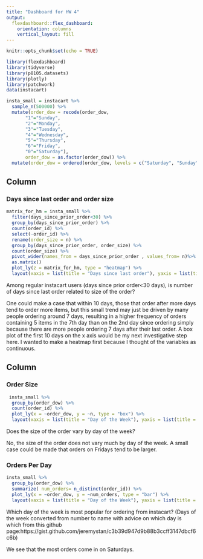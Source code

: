 ```yaml
---
title: "Dashboard for HW 4"
output: 
  flexdashboard::flex_dashboard:
    orientation: columns
    vertical_layout: fill
---
```


```r
knitr::opts_chunk$set(echo = TRUE)

library(flexdashboard)
library(tidyverse)
library(p8105.datasets)
library(plotly)
library(patchwork)
data(instacart)

insta_small = instacart %>% 
  sample_n(500000) %>%
  mutate(order_dow = recode(order_dow, 
       "1"="Sunday",
       "2"="Monday",
       "3"="Tuesday",
       "4"="Wednesday",
       "5"="Thursday",
       "6"="Friday",
       "0"="Saturday"), 
       order_dow = as.factor(order_dow)) %>%
  mutate(order_dow = ordered(order_dow, levels = c("Saturday", "Sunday", "Monday", "Tuesday", "Wednesday", "Thursday", "Friday")))


```


Column
-----------------------------------------------------------------------

### Days since last order and order size

```r
matrix_for_hm = insta_small %>%
  filter(days_since_prior_order<30) %>%
  group_by(days_since_prior_order) %>%
  count(order_id) %>%
  select(-order_id) %>%
  rename(order_size = n) %>%
  group_by(days_since_prior_order, order_size) %>%
  count(order_size) %>%
  pivot_wider(names_from = days_since_prior_order , values_from= n)%>%
  as.matrix()
  plot_ly(z = matrix_for_hm, type = "heatmap") %>%
  layout(xaxis = list(title = "Days since last order"), yaxis = list(title = "Number of Items in order"))
```
Among regular instacart users (days since prior order<30 days), is number of days since last order related to size of the order?

One could make a case that within 10 days, those that order after more days tend to order more items, but this small trend may just be driven by many people ordering around 7 days, resulting in a higher frequency of orders containing 5 items in the 7th day than on the 2nd day since ordering simply because there are more people ordering 7 days after their last order. A box plot of the first 10 days on the x axis would be my next investigative step here. I wanted to make a heatmap first because I thought of the variables as continuous. 


Column {.tabset .tabset-fade}
-----------------------------------------------------------------------

### Order Size
```r
 insta_small %>%
  group_by(order_dow) %>%
  count(order_id) %>%
  plot_ly(x = ~order_dow, y = ~n, type = "box") %>%
  layout(xaxis = list(title = "Day of the Week"), yaxis = list(title = "Number of items in order"))
```
Does the size of the order vary by day of the week? 

No, the size of the order does not vary much by day of the week. A small case could be made that orders on Fridays tend to be larger.


### Orders Per Day

```r
insta_small %>%
  group_by(order_dow) %>%
  summarize( num_orders= n_distinct(order_id)) %>%
  plot_ly(x = ~order_dow, y = ~num_orders, type = "bar") %>% 
  layout(xaxis = list(title = "Day of the Week"), yaxis = list(title = "Number of Orders"))

```

Which day of the week is most popular for ordering from instacart?
(Days of the week converted from number to name with advice on which day is which from this github page:https://gist.github.com/jeremystan/c3b39d947d9b88b3ccff3147dbcf6c6b)

We see that the most orders come in on Saturdays. 

